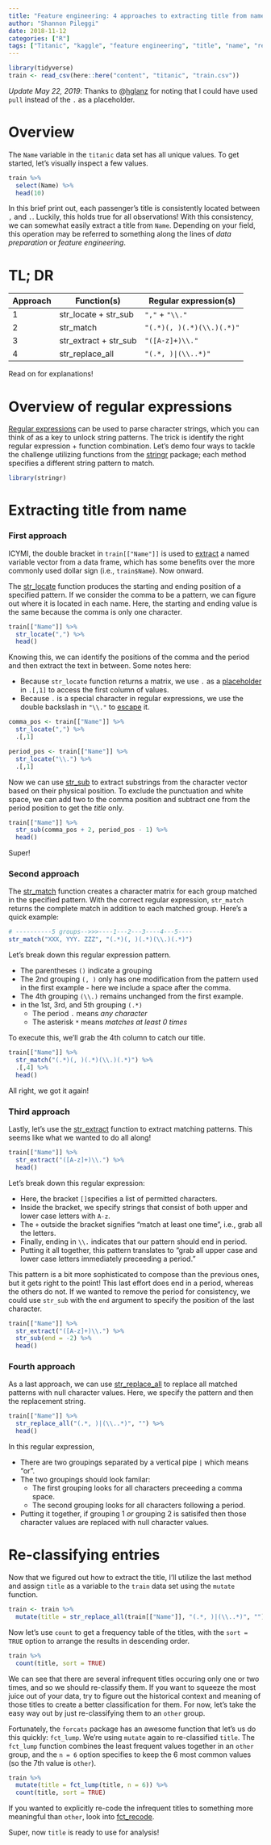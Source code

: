 ```yaml
---
title: "Feature engineering: 4 approaches to extracting title from name with regular expressions"
author: "Shannon Pileggi"
date: 2018-11-12
categories: ["R"]
tags: ["Titanic", "kaggle", "feature engineering", "title", "name", "regular expressions", "character"]
---
```


```r
library(tidyverse)
train <- read_csv(here::here("content", "titanic", "train.csv"))
```

_Update May 22, 2019_: Thanks to @[hglanz](https://twitter.com/hglanz) for noting that I could have used `pull` instead of the `.` as a placeholder. 

# Overview

The `Name` variable in the `titanic` data set has all unique values.  To get started, let's visually inspect a few values.

```r
train %>% 
  select(Name) %>% 
  head(10)
```

In this brief print out, each passenger's title is consistently located between `,` and `.`.  Luckily, this holds true for all observations!  With this consistency, we can somewhat easily extract a title from `Name`. Depending on your field, this operation may be referred to something along the lines of _data preparation_ or _feature engineering_. 

# TL; DR

|Approach  | Function(s)           | Regular expression(s)     |
|----------|-----------------------|---------------------------|
| 1        | str_locate + str_sub  | `","` + `"\\."` |         |
| 2        | str_match             | `"(.*)(, )(.*)(\\.)(.*)"` |
| 3        | str_extract + str_sub | `"([A-z]+)\\."`           |
| 4        | str_replace_all       | `"(.*, )|(\\..*)"`        |


Read on for explanations!


# Overview of regular expressions 

[Regular expressions](https://www.rstudio.com/wp-content/uploads/2016/09/RegExCheatsheet.pdf) can be used to parse character strings, which you can think of as a key to unlock string patterns. The trick is identify the right regular expression + function combination.  Let's demo four ways to tackle the challenge utilizing functions from the [stringr](https://cran.r-project.org/web/packages/stringr/vignettes/stringr.html) package; each method specifies a different string pattern to match.

```r
library(stringr)
```

# Extracting title from name

### First approach

ICYMI, the double bracket in `train[["Name"]]` is used to [extract](https://www.r-bloggers.com/r-accessors-explained/) a named variable vector from a data frame, which has some benefits over the more commonly used dollar sign (i.e., `train$Name`).  Now onward.

The [str_locate](https://www.rdocumentation.org/packages/stringr/versions/1.3.1/topics/str_locate) function produces the starting and ending position of a specified pattern.  If we consider the comma to be a pattern, we can figure out where it is located in each name.  Here, the starting and ending value is the same because the comma is only one character.

```r
train[["Name"]] %>% 
  str_locate(",") %>%
  head()
```

Knowing this, we can identify the positions of the comma and the period and then extract the text in between.  Some notes here:

* Because `str_locate` function returns a matrix, we use `.` as a [placeholder](https://rafalab.github.io/dsbook/summarizing-data-with-dplyr.html#the-dot-operator) in `.[,1]` to access the first column of values.
* Because `.` is a special character in regular expressions, we use the double backslash in `"\\."` to [escape](https://stringr.tidyverse.org/articles/regular-expressions.html#escaping) it.

```r
comma_pos <- train[["Name"]] %>% 
  str_locate(",") %>% 
  .[,1]

period_pos <- train[["Name"]] %>% 
  str_locate("\\.") %>% 
  .[,1]
```


Now we can use [str_sub](https://www.rdocumentation.org/packages/stringr/versions/1.3.1/topics/str_sub) to extract substrings from the character vector based on their physical position.  To exclude the punctuation and white space, we can add two to the comma position and subtract one from the period position to get the _title_ only.

```r
train[["Name"]] %>% 
  str_sub(comma_pos + 2, period_pos - 1) %>% 
  head()
```

Super!

### Second approach

The [str_match](https://www.rdocumentation.org/packages/stringr/versions/1.3.1/topics/str_match) function creates a character matrix for each group matched in the specified pattern.  With the correct regular expression, `str_match` returns the complete match in addition to each matched group.  Here's a quick example:

```r
# ----------5 groups-->>>----1---2---3----4---5----                      
str_match("XXX, YYY. ZZZ", "(.*)(, )(.*)(\\.)(.*)")
```

Let's break down this regular expression pattern.  

* The parentheses `()` indicate a grouping
* The 2nd grouping `(, )` only has one modification from the pattern used in the first example - here we include a space after the comma. 
* The 4th grouping `(\\.)` remains unchanged from the first example.
* in the 1st, 3rd, and 5th grouping `(.*)`
  + The period `.` means _any character_
  + The asterisk `*` means _matches at least 0 times_


To execute this, we'll grab the 4th column to catch our title.

```r
train[["Name"]] %>% 
  str_match("(.*)(, )(.*)(\\.)(.*)") %>%
  .[,4] %>% 
  head()
```

All right, we got it again!

### Third approach

Lastly, let's use the [str_extract](https://www.rdocumentation.org/packages/stringr/versions/1.3.1/topics/str_extract) function to extract matching patterns.  This seems like what we wanted to do all along!   

```r
train[["Name"]] %>% 
  str_extract("([A-z]+)\\.") %>%
  head()
```
Let's break down this regular expression:

* Here, the bracket `[]`specifies a list of permitted characters.
* Inside the bracket, we specify strings that consist of both upper and lower case letters with `A-z`.
* The `+` outside the bracket signifies "match at least one time", i.e., grab all the letters.
* Finally, ending in `\\.` indicates that our pattern should end in period.
* Putting it all together, this pattern translates to "grab all upper case and lower case letters immediately preceeding a period." 

This pattern is a bit more sophisticated to compose than the previous ones, but it gets right to the point!  This last effort does end in a period, whereas the others do not.  If we wanted to remove the period for consistency, we could use `str_sub` with the `end` argument to specify the position of the last character.


```r
train[["Name"]] %>% 
  str_extract("([A-z]+)\\.") %>%
  str_sub(end = -2) %>%
  head()
```


### Fourth approach

As a last approach, we can use [str_replace_all](https://www.rdocumentation.org/packages/stringr/versions/1.3.1/topics/str_replace) to replace all matched patterns with null character values.  Here, we specify the pattern and then the replacement string.  

```r
train[["Name"]] %>% 
  str_replace_all("(.*, )|(\\..*)", "") %>%
  head()
```
In this regular expression,

* There are two groupings separated by a vertical pipe `|` which means "or".
* The two groupings should look familar:
  + The first grouping looks for all characters preceeding a comma space.
  + The second grouping looks for all characters following a period.
* Putting it together, if grouping 1 _or_ grouping 2 is satisifed then those character values are replaced with null character values. 

# Re-classifying entries

Now that we figured out how to extract the title, I'll utilize the last method and assign `title` as a variable to the `train` data set using the `mutate` function.

```r
train <- train %>%
  mutate(title = str_replace_all(train[["Name"]], "(.*, )|(\\..*)", ""))
```

Now let's use `count` to get a frequency table of the titles, with the `sort = TRUE` option to arrange the results in descending order.
```r
train %>%
  count(title, sort = TRUE)
```

We can see that there are several infrequent titles occuring only one or two times, and so we should re-classify them.  If you want to squeeze the most juice out of your data, try to figure out the historical context and meaning of those titles to create a better classification for them. For now, let's take the easy way out by just re-classifying them to an `other` group.

Fortunately, the `forcats` package has an awesome function that let's us do this quickly: `fct_lump`.  We're using `mutate` again to re-classified `title`.  The `fct_lump` function combines the least frequent values together in an `other` group, and the `n = 6` option specifies to keep the 6 most common values (so the 7th value is `other`).

```r
train %>%
  mutate(title = fct_lump(title, n = 6)) %>%
  count(title, sort = TRUE)
```

If you wanted to explicitly re-code the infrequent titles to something more meaningful than `other`, look into [fct_recode](https://r4ds.had.co.nz/factors.html).

Super, now `title` is ready to use for analysis!

